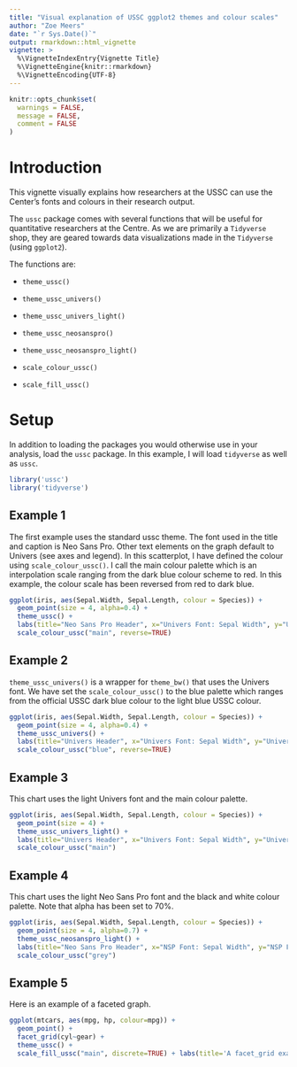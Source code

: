 ```yaml
---
title: "Visual explanation of USSC ggplot2 themes and colour scales"
author: "Zoe Meers"
date: "`r Sys.Date()`"
output: rmarkdown::html_vignette
vignette: >
  %\VignetteIndexEntry{Vignette Title}
  %\VignetteEngine{knitr::rmarkdown}
  %\VignetteEncoding{UTF-8}
---
```


```r
knitr::opts_chunk$set(
  warnings = FALSE,
  message = FALSE,
  comment = FALSE
)
```

# Introduction

This vignette visually explains how researchers at the USSC can use the Center's fonts and colours in their research output. 

The `ussc` package comes with several functions that will be useful for quantitative researchers at the Centre. As we are primarily a `Tidyverse` shop, they are geared towards data visualizations made in the `Tidyverse` (using `ggplot2`).  

The functions are:

* `theme_ussc()`

* `theme_ussc_univers()`

* `theme_ussc_univers_light()`

* `theme_ussc_neosanspro()`

* `theme_ussc_neosanspro_light()`

* `scale_colour_ussc()`

* `scale_fill_ussc()`


# Setup
In addition to loading the packages you would otherwise use in your analysis, load the `ussc` package. In this example, I will load `tidyverse` as well as `ussc`.

```r
library('ussc')
library('tidyverse')
```

## Example 1

The first example uses the standard ussc theme. The font used in the title and caption is Neo Sans Pro. Other text elements on the graph default to Univers (see axes and legend). In this scatterplot, I have defined the colour using `scale_colour_ussc()`. I call the main colour palette which is an interpolation scale ranging from the dark blue colour scheme to red. In this example, the colour scale has been reversed from red to dark blue.

```r
ggplot(iris, aes(Sepal.Width, Sepal.Length, colour = Species)) + 
  geom_point(size = 4, alpha=0.4) +  
  theme_ussc() + 
  labs(title="Neo Sans Pro Header", x="Univers Font: Sepal Width", y="Univers Font: Sepal Length", caption = "The data is from the Iris R package and is an example.") + 
  scale_colour_ussc("main", reverse=TRUE) 
```

## Example 2

`theme_ussc_univers()` is a wrapper for `theme_bw()` that uses the Univers font. We have set the `scale_colour_ussc()` to the blue palette which ranges from the official USSC dark blue colour to the light blue USSC colour.

```r
ggplot(iris, aes(Sepal.Width, Sepal.Length, colour = Species)) + 
  geom_point(size = 4, alpha=0.4) +  
  theme_ussc_univers() + 
  labs(title="Univers Header", x="Univers Font: Sepal Width", y="Univers Font: Sepal Length", caption = "The data is from the Iris R package and is an example.") + 
  scale_colour_ussc("blue", reverse=TRUE)
```

## Example 3

This chart uses the light Univers font and the main colour palette. 

```r
ggplot(iris, aes(Sepal.Width, Sepal.Length, colour = Species)) + 
  geom_point(size = 4) +  
  theme_ussc_univers_light() + 
  labs(title="Univers Header", x="Univers Font: Sepal Width", y="Univers Font: Sepal Length", caption = "The data is from the Iris R package and is an example.") + 
  scale_colour_ussc("main") 
```

## Example 4

This chart uses the light Neo Sans Pro font and the black and white colour palette. Note that alpha has been set to 70%.

```r
ggplot(iris, aes(Sepal.Width, Sepal.Length, colour = Species)) + 
  geom_point(size = 4, alpha=0.7) +
  theme_ussc_neosanspro_light() + 
  labs(title="Neo Sans Pro Header", x="NSP Font: Sepal Width", y="NSP Font: Sepal Length", caption = "The data is from the Iris R package and is an example.") + 
  scale_colour_ussc("grey")
```

## Example 5

Here is an example of a faceted graph. 

```r
ggplot(mtcars, aes(mpg, hp, colour=mpg)) + 
  geom_point() + 
  facet_grid(cyl~gear) + 
  theme_ussc() + 
  scale_fill_ussc("main", discrete=TRUE) + labs(title='A facet_grid example')
```


